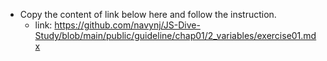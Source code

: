 - Copy the content of link below here and follow the instruction.
  - link: https://github.com/navynj/JS-Dive-Study/blob/main/public/guideline/chap01/2_variables/exercise01.mdx
